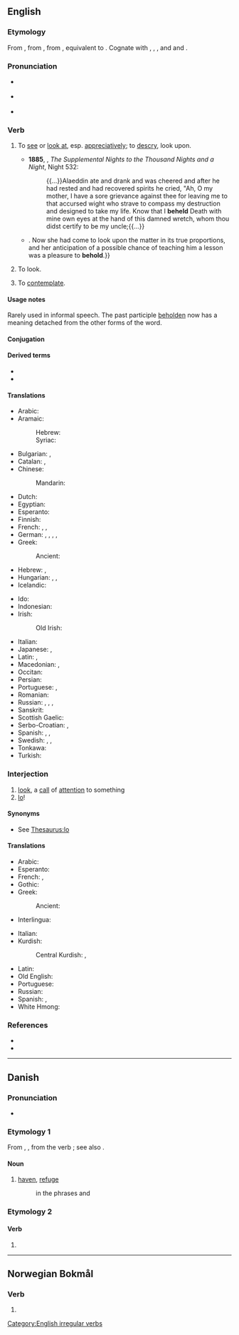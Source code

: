 ==English==

===Etymology===
From {{inh|en|enm|beholden}}, from {{inh|en|ang|behealdan||to hold, have, occupy, possess, guard, preserve, contain, belong, keep, observe, consider, behold, look at, gaze on, see, signify, avail, effect, take care, beware, be cautious, restrain, act, behave}}, from {{inh|en|gmw-pro|*bihaldaną||to hold with, keep}}, equivalent to {{prefix|en|be|hold}}. Cognate with {{cog|stq|behoolde|t=to keep}}, {{cog|nl|behouden||to keep, restrain, preserve}}, {{cog|de|behalten||to keep, restrain, remember}}, {{cog|da|-}} and {{cog|no|beholde||to keep}} and {{cog|sv|behålla||to keep}}.

===Pronunciation===
* {{a|UK}} {{IPA|en|/bɪˈhəʊld/}}
* {{a|GenAm}} {{IPA|en|/bɪˈhoʊld/}}
* {{audio|en|en-us-behold.ogg|Audio (US)}}

===Verb===
{{en-verb|beholds|beholding|beheld|past_ptc2=beholden|past_ptc2_qual=rare}}

# {{lb|en|transitive}} To [[see]] or [[look at]], esp. [[appreciative]]ly; to [[descry]], look upon.
#: {{synonyms|en|Thesaurus:look}}
#* '''1885''', {{w|Richard F. Burton}}, ''The Supplemental Nights to the Thousand Nights and a Night'', Night 532:
#*: {{...}}Alaeddin ate and drank and was cheered and after he had rested and had recovered spirits he cried, "Ah, O my mother, I have a sore grievance against thee for leaving me to that accursed wight who strave to compass my destruction and designed to take my life. Know that I '''beheld''' Death with mine own eyes at the hand of this damned wretch, whom thou didst certify to be my uncle;{{...}}
#* {{RQ:Churchill Celebrity|chapter=8|passage=The humor of my proposition appealed more strongly to Miss Trevor than I had looked for, and from that time forward she became her old self again;{{...}}. Now she had come to look upon the matter in its true proportions, and her anticipation of a possible chance of teaching him a lesson was a pleasure to '''behold'''.}}
# {{lb|en|intransitive}} To look.
# {{lb|en|transitive}} To [[contemplate]].

====Usage notes====
Rarely used in informal speech. The past participle [[beholden]] now has a meaning detached from the other forms of the word.

====Conjugation====
{{en-conj-simple|past=beheld|past_ptc2_qual=rare|past_ptc2=beholden}}

====Derived terms====
* {{l|en|beholder}}
* {{l|en|eye of the beholder}}

====Translations====
{{trans-top|to see, to look at}}
* Arabic: {{t|ar|هُوَذَا|m}}
* Aramaic:
*: Hebrew: {{t|arc|הא|tr=hā, ho|sc=Hebr}}
*: Syriac: {{t|arc|ܗܐ|tr=hā, ho|sc=Syrc}}
* Bulgarian: {{t+|bg|гледам}}, {{t+|bg|виждам}}
* Catalan: {{t+|ca|mirar}}, {{t+|ca|vigilar}}
* Chinese:
*: Mandarin: {{t+|cmn|看|tr=kàn|sc=Hani}}
* Dutch: {{t+|nl|aanschouwen}}
* Egyptian: {{t-egy|ptr|h=p*t:r-M4-D6}}
* Esperanto: {{t+|eo|rigardi}}
* Finnish: {{qualifier|1}} {{t+|fi|katsoa}}
* French: {{t+|fr|regarder}}, {{t+|fr|voir}}, {{t+|fr|observer}}
* German: {{t+|de|betrachten}}, {{t+|de|sehen}}, {{t+|de|schauen}}, {{t+|de|anschauen}}, {{t+|de|ansehen}}
* Greek:
*: Ancient: {{t|grc|σκοπέω}}
* Hebrew: {{t+|he|הִנֵּה|tr=hiné|sc=Hebr}}, {{t+|he|הֲרֵי|tr=haréi}}
* Hungarian: {{t+|hu|meglát}}, {{t+|hu|észrevesz}}, {{t+|hu|megpillant}}
* Icelandic: {{t+|is|sjá}}
{{trans-mid}}
* Ido: {{t+|io|yen}}
* Indonesian: {{t+|id|lihat}}
* Irish:
*: Old Irish: {{t|sga|ad·cí}}
* Italian: {{t+|it|guardare}}
* Japanese: {{t+|ja|見る|tr=みる, miru}}, {{t+|ja|認める|tr=みとめる, mitomeru}}
* Latin: {{t+|la|aspicio}}, {{t|la|tueor}}
* Macedonian: {{t|mk|гледа|sc=Cyrl}}, {{t|mk|следи|sc=Cyrl}}
* Occitan: {{t|oc|lucar}}
* Persian: {{t+|fa|نگریستن|tr=negaristan|sc=fa-Arab}}
* Portuguese: {{t+|pt|ver}}, {{t+|pt|contemplar}}
* Romanian: {{t+|ro|vedea}}
* Russian: {{t+|ru|смотре́ть}}, {{t+|ru|гляде́ть}}, {{t+|ru|увидеть|pf}}, {{t+|ru|взглянуть|pf}}
* Sanskrit: {{t+|sa|पश्यति}}
* Scottish Gaelic: {{t|gd|amhairc}}
* Serbo-Croatian: {{t+|sh|posmatrati}}, {{t+|sh|gledati}}
* Spanish: {{t+|es|contemplar}}, {{t+|es|mirar}}, {{t+|es|observar}}
* Swedish: {{t+|sv|skåda}}, {{t+|sv|betrakta}}, {{t+|sv|åskåda}}
* Tonkawa: {{t|tqw|ˀana}}
* Turkish: {{t+|tr|bakmak}}
{{trans-bottom}}

===Interjection===
{{en-interj}}

# [[look]], a [[call]] of [[attention]] to something
# [[lo]]!

====Synonyms====
* See [[Thesaurus:lo]]

====Translations====
{{trans-top}}
* Arabic: {{t|ar|هَا}}
* Esperanto: {{t+|eo|jen}}
* French: {{t+|fr|voici}}, {{t+|fr|voilà}}
* Gothic: {{t|got|𐍃𐌰𐌹}}
* Greek:
*: Ancient: {{t|grc|ἰδοῦ}}
* Interlingua: {{t|ia|ecce}}
{{trans-mid}}
* Italian: {{t+|it|ecco}}
* Kurdish:
*: Central Kurdish: {{t|ckb|ئەوەتا}}, {{t+|ckb|ئەمەتا}}
* Latin: {{t|la|ecce}}
* Old English: {{t|ang|æfne}}
* Portuguese: {{t+|pt|eis}}
* Russian: {{t+|ru|вот}}
* Spanish: {{t+|es|he aquí}}, {{t+|es|mirad}}
* White Hmong: {{t|mww|saib seb}}
{{trans-bottom}}

===References===
* {{R:Century 1911}}
* {{R:Webster 1913}}

[[Category:English irregular verbs]]

----

==Danish==

===Pronunciation===
* {{IPA|da|[b̥eˈhʌlˀ]}}

===Etymology 1===
From {{der|da|gml|beholt}}, {{m|gml|behalt}}, from the verb {{m|gml|beholden}}; see also {{cog|da|beholde}}.

====Noun====
{{head|da|noun|g=c|uninflected}}

# {{lb|da|archaic}} [[haven]], [[refuge]]
#: in the phrases {{m|da|i behold|gloss=intact}} and {{m|da|i god behold|gloss=safe}}

===Etymology 2===
{{nonlemma}}

====Verb====
{{head|da|verb form}}

# {{inflection of|da|beholde||imp}}

----

==Norwegian Bokmål==

===Verb===
{{head|nb|verb form}}

# {{inflection of|nb|beholde||imp}}